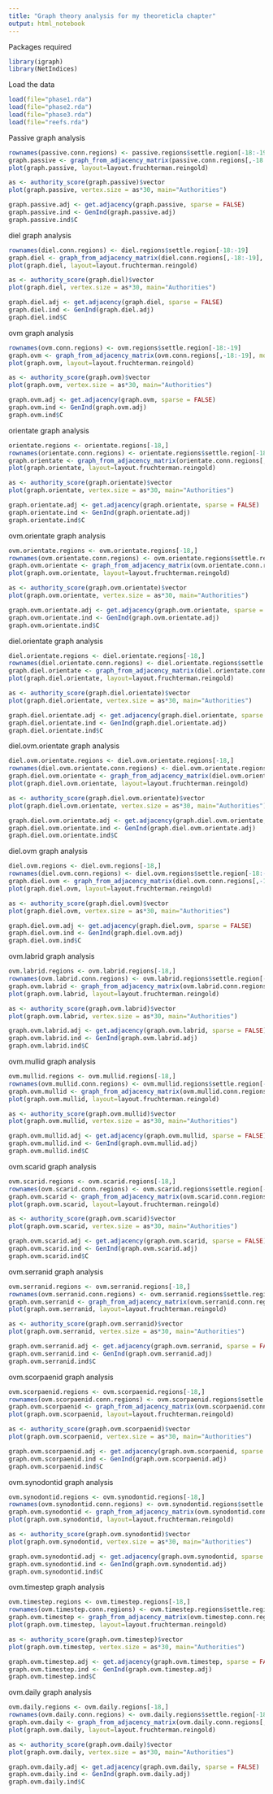 ```yaml
---
title: "Graph theory analysis for my theoreticla chapter"
output: html_notebook
---
```


Packages required
```r
library(igraph)
library(NetIndices)
```


Load the data
```r
load(file="phase1.rda")
load(file="phase2.rda")
load(file="phase3.rda")
load(file="reefs.rda")
```

Passive graph analysis
```r
rownames(passive.conn.regions) <- passive.regions$settle.region[-18:-19]
graph.passive <- graph_from_adjacency_matrix(passive.conn.regions[,-18:-19], mode= c("directed"), weighted = TRUE)
plot(graph.passive, layout=layout.fruchterman.reingold)

as <- authority_score(graph.passive)$vector
plot(graph.passive, vertex.size = as*30, main="Authorities")

graph.passive.adj <- get.adjacency(graph.passive, sparse = FALSE)
graph.passive.ind <- GenInd(graph.passive.adj)
graph.passive.ind$C
```

diel graph analysis
```r
rownames(diel.conn.regions) <- diel.regions$settle.region[-18:-19]
graph.diel <- graph_from_adjacency_matrix(diel.conn.regions[,-18:-19], mode= c("directed"), weighted = TRUE)
plot(graph.diel, layout=layout.fruchterman.reingold)

as <- authority_score(graph.diel)$vector
plot(graph.diel, vertex.size = as*30, main="Authorities")

graph.diel.adj <- get.adjacency(graph.diel, sparse = FALSE)
graph.diel.ind <- GenInd(graph.diel.adj)
graph.diel.ind$C
```
ovm graph analysis
```r
rownames(ovm.conn.regions) <- ovm.regions$settle.region[-18:-19]
graph.ovm <- graph_from_adjacency_matrix(ovm.conn.regions[,-18:-19], mode= c("directed"), weighted = TRUE)
plot(graph.ovm, layout=layout.fruchterman.reingold)

as <- authority_score(graph.ovm)$vector
plot(graph.ovm, vertex.size = as*30, main="Authorities")

graph.ovm.adj <- get.adjacency(graph.ovm, sparse = FALSE)
graph.ovm.ind <- GenInd(graph.ovm.adj)
graph.ovm.ind$C
```

orientate graph analysis
```r
orientate.regions <- orientate.regions[-18,]
rownames(orientate.conn.regions) <- orientate.regions$settle.region[-18:-19]
graph.orientate <- graph_from_adjacency_matrix(orientate.conn.regions[,-18:-19], mode= c("directed"), weighted = TRUE)
plot(graph.orientate, layout=layout.fruchterman.reingold)

as <- authority_score(graph.orientate)$vector
plot(graph.orientate, vertex.size = as*30, main="Authorities")

graph.orientate.adj <- get.adjacency(graph.orientate, sparse = FALSE)
graph.orientate.ind <- GenInd(graph.orientate.adj)
graph.orientate.ind$C
```

ovm.orientate graph analysis
```r
ovm.orientate.regions <- ovm.orientate.regions[-18,]
rownames(ovm.orientate.conn.regions) <- ovm.orientate.regions$settle.region[-18:-19]
graph.ovm.orientate <- graph_from_adjacency_matrix(ovm.orientate.conn.regions[,-18:-19], mode= c("directed"), weighted = TRUE)
plot(graph.ovm.orientate, layout=layout.fruchterman.reingold)

as <- authority_score(graph.ovm.orientate)$vector
plot(graph.ovm.orientate, vertex.size = as*30, main="Authorities")

graph.ovm.orientate.adj <- get.adjacency(graph.ovm.orientate, sparse = FALSE)
graph.ovm.orientate.ind <- GenInd(graph.ovm.orientate.adj)
graph.ovm.orientate.ind$C
```

diel.orientate graph analysis
```r
diel.orientate.regions <- diel.orientate.regions[-18,]
rownames(diel.orientate.conn.regions) <- diel.orientate.regions$settle.region[-18:-19]
graph.diel.orientate <- graph_from_adjacency_matrix(diel.orientate.conn.regions[,-18:-19], mode= c("directed"), weighted = TRUE)
plot(graph.diel.orientate, layout=layout.fruchterman.reingold)

as <- authority_score(graph.diel.orientate)$vector
plot(graph.diel.orientate, vertex.size = as*30, main="Authorities")

graph.diel.orientate.adj <- get.adjacency(graph.diel.orientate, sparse = FALSE)
graph.diel.orientate.ind <- GenInd(graph.diel.orientate.adj)
graph.diel.orientate.ind$C
```

diel.ovm.orientate graph analysis
```r
diel.ovm.orientate.regions <- diel.ovm.orientate.regions[-18,]
rownames(diel.ovm.orientate.conn.regions) <- diel.ovm.orientate.regions$settle.region[-18:-19]
graph.diel.ovm.orientate <- graph_from_adjacency_matrix(diel.ovm.orientate.conn.regions[,-18:-19], mode= c("directed"), weighted = TRUE)
plot(graph.diel.ovm.orientate, layout=layout.fruchterman.reingold)

as <- authority_score(graph.diel.ovm.orientate)$vector
plot(graph.diel.ovm.orientate, vertex.size = as*30, main="Authorities")

graph.diel.ovm.orientate.adj <- get.adjacency(graph.diel.ovm.orientate, sparse = FALSE)
graph.diel.ovm.orientate.ind <- GenInd(graph.diel.ovm.orientate.adj)
graph.diel.ovm.orientate.ind$C
```

diel.ovm graph analysis
```r
diel.ovm.regions <- diel.ovm.regions[-18,]
rownames(diel.ovm.conn.regions) <- diel.ovm.regions$settle.region[-18:-19]
graph.diel.ovm <- graph_from_adjacency_matrix(diel.ovm.conn.regions[,-18:-19], mode= c("directed"), weighted = TRUE)
plot(graph.diel.ovm, layout=layout.fruchterman.reingold)

as <- authority_score(graph.diel.ovm)$vector
plot(graph.diel.ovm, vertex.size = as*30, main="Authorities")

graph.diel.ovm.adj <- get.adjacency(graph.diel.ovm, sparse = FALSE)
graph.diel.ovm.ind <- GenInd(graph.diel.ovm.adj)
graph.diel.ovm.ind$C
```

ovm.labrid graph analysis
```r
ovm.labrid.regions <- ovm.labrid.regions[-18,]
rownames(ovm.labrid.conn.regions) <- ovm.labrid.regions$settle.region[-18:-19]
graph.ovm.labrid <- graph_from_adjacency_matrix(ovm.labrid.conn.regions[,-18:-19], mode= c("directed"), weighted = TRUE)
plot(graph.ovm.labrid, layout=layout.fruchterman.reingold)

as <- authority_score(graph.ovm.labrid)$vector
plot(graph.ovm.labrid, vertex.size = as*30, main="Authorities")

graph.ovm.labrid.adj <- get.adjacency(graph.ovm.labrid, sparse = FALSE)
graph.ovm.labrid.ind <- GenInd(graph.ovm.labrid.adj)
graph.ovm.labrid.ind$C
```

ovm.mullid graph analysis
```r
ovm.mullid.regions <- ovm.mullid.regions[-18,]
rownames(ovm.mullid.conn.regions) <- ovm.mullid.regions$settle.region[-18:-19]
graph.ovm.mullid <- graph_from_adjacency_matrix(ovm.mullid.conn.regions[,-18:-20], mode= c("directed"), weighted = TRUE)
plot(graph.ovm.mullid, layout=layout.fruchterman.reingold)

as <- authority_score(graph.ovm.mullid)$vector
plot(graph.ovm.mullid, vertex.size = as*30, main="Authorities")

graph.ovm.mullid.adj <- get.adjacency(graph.ovm.mullid, sparse = FALSE)
graph.ovm.mullid.ind <- GenInd(graph.ovm.mullid.adj)
graph.ovm.mullid.ind$C
```


ovm.scarid graph analysis
```r
ovm.scarid.regions <- ovm.scarid.regions[-18,]
rownames(ovm.scarid.conn.regions) <- ovm.scarid.regions$settle.region[-18:-19]
graph.ovm.scarid <- graph_from_adjacency_matrix(ovm.scarid.conn.regions[,-18:-19], mode= c("directed"), weighted = TRUE)
plot(graph.ovm.scarid, layout=layout.fruchterman.reingold)

as <- authority_score(graph.ovm.scarid)$vector
plot(graph.ovm.scarid, vertex.size = as*30, main="Authorities")

graph.ovm.scarid.adj <- get.adjacency(graph.ovm.scarid, sparse = FALSE)
graph.ovm.scarid.ind <- GenInd(graph.ovm.scarid.adj)
graph.ovm.scarid.ind$C
```

ovm.serranid graph analysis
```r
ovm.serranid.regions <- ovm.serranid.regions[-18,]
rownames(ovm.serranid.conn.regions) <- ovm.serranid.regions$settle.region[-18:-19]
graph.ovm.serranid <- graph_from_adjacency_matrix(ovm.serranid.conn.regions[,-18:-19], mode= c("directed"), weighted = TRUE)
plot(graph.ovm.serranid, layout=layout.fruchterman.reingold)

as <- authority_score(graph.ovm.serranid)$vector
plot(graph.ovm.serranid, vertex.size = as*30, main="Authorities")

graph.ovm.serranid.adj <- get.adjacency(graph.ovm.serranid, sparse = FALSE)
graph.ovm.serranid.ind <- GenInd(graph.ovm.serranid.adj)
graph.ovm.serranid.ind$C
```

ovm.scorpaenid graph analysis
```r
ovm.scorpaenid.regions <- ovm.scorpaenid.regions[-18,]
rownames(ovm.scorpaenid.conn.regions) <- ovm.scorpaenid.regions$settle.region[-18:-19]
graph.ovm.scorpaenid <- graph_from_adjacency_matrix(ovm.scorpaenid.conn.regions[,-18:-19], mode= c("directed"), weighted = TRUE)
plot(graph.ovm.scorpaenid, layout=layout.fruchterman.reingold)

as <- authority_score(graph.ovm.scorpaenid)$vector
plot(graph.ovm.scorpaenid, vertex.size = as*30, main="Authorities")

graph.ovm.scorpaenid.adj <- get.adjacency(graph.ovm.scorpaenid, sparse = FALSE)
graph.ovm.scorpaenid.ind <- GenInd(graph.ovm.scorpaenid.adj)
graph.ovm.scorpaenid.ind$C
```

ovm.synodontid graph analysis
```r
ovm.synodontid.regions <- ovm.synodontid.regions[-18,]
rownames(ovm.synodontid.conn.regions) <- ovm.synodontid.regions$settle.region[-18:-19]
graph.ovm.synodontid <- graph_from_adjacency_matrix(ovm.synodontid.conn.regions[,-18:-19], mode= c("directed"), weighted = TRUE)
plot(graph.ovm.synodontid, layout=layout.fruchterman.reingold)

as <- authority_score(graph.ovm.synodontid)$vector
plot(graph.ovm.synodontid, vertex.size = as*30, main="Authorities")

graph.ovm.synodontid.adj <- get.adjacency(graph.ovm.synodontid, sparse = FALSE)
graph.ovm.synodontid.ind <- GenInd(graph.ovm.synodontid.adj)
graph.ovm.synodontid.ind$C
```

ovm.timestep graph analysis
```r
ovm.timestep.regions <- ovm.timestep.regions[-18,]
rownames(ovm.timestep.conn.regions) <- ovm.timestep.regions$settle.region[-18:-19]
graph.ovm.timestep <- graph_from_adjacency_matrix(ovm.timestep.conn.regions[,-18:-19], mode= c("directed"), weighted = TRUE)
plot(graph.ovm.timestep, layout=layout.fruchterman.reingold)

as <- authority_score(graph.ovm.timestep)$vector
plot(graph.ovm.timestep, vertex.size = as*30, main="Authorities")

graph.ovm.timestep.adj <- get.adjacency(graph.ovm.timestep, sparse = FALSE)
graph.ovm.timestep.ind <- GenInd(graph.ovm.timestep.adj)
graph.ovm.timestep.ind$C
```

ovm.daily graph analysis
```r
ovm.daily.regions <- ovm.daily.regions[-18,]
rownames(ovm.daily.conn.regions) <- ovm.daily.regions$settle.region[-18:-19]
graph.ovm.daily <- graph_from_adjacency_matrix(ovm.daily.conn.regions[,-18:-19], mode= c("directed"), weighted = TRUE)
plot(graph.ovm.daily, layout=layout.fruchterman.reingold)

as <- authority_score(graph.ovm.daily)$vector
plot(graph.ovm.daily, vertex.size = as*30, main="Authorities")

graph.ovm.daily.adj <- get.adjacency(graph.ovm.daily, sparse = FALSE)
graph.ovm.daily.ind <- GenInd(graph.ovm.daily.adj)
graph.ovm.daily.ind$C
```

